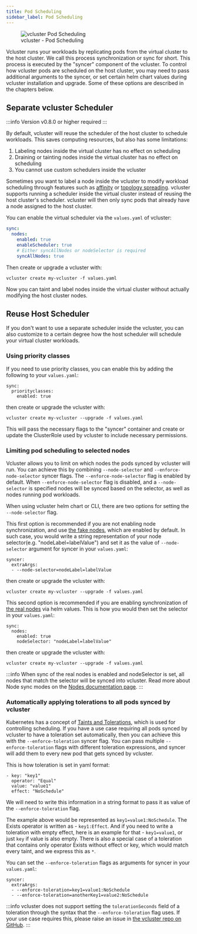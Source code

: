 ```yaml
---
title: Pod Scheduling
sidebar_label: Pod Scheduling
---
```


<figure>
  <img src="/docs/media/diagrams/vcluster-pod-scheduling.svg" alt="vcluster Pod Scheduling" />
  <figcaption>vcluster - Pod Scheduling</figcaption>
</figure>

Vcluster runs your workloads by replicating pods from the virtual cluster to the host cluster. We call this process synchronization or sync for short. This process is executed by the "syncer" component of the vcluster.
To control how vcluster pods are scheduled on the host cluster, you may need to pass additional arguments to the syncer, or set certain helm chart values during vcluster installation and upgrade. Some of these options are described in the chapters below.

## Separate vcluster Scheduler

:::info
Version v0.8.0 or higher required
:::

By default, vcluster will reuse the scheduler of the host cluster to schedule workloads. This saves computing resources, but also has some limitations:
1. Labeling nodes inside the virtual cluster has no effect on scheduling
2. Draining or tainting nodes inside the virtual cluster has no effect on scheduling
3. You cannot use custom schedulers inside the vcluster

Sometimes you want to label a node inside the vcluster to modify workload scheduling through features such as [affinity](https://kubernetes.io/docs/concepts/scheduling-eviction/assign-pod-node/#affinity-and-anti-affinity) or [topology spreading](https://kubernetes.io/docs/concepts/workloads/pods/pod-topology-spread-constraints/). vcluster supports running a scheduler inside the virtual cluster instead of reusing the host cluster's scheduler.
vcluster will then only sync pods that already have a node assigned to the host cluster.

You can enable the virtual scheduler via the `values.yaml` of vcluster:
```yaml
sync:
  nodes:
    enabled: true
    enableScheduler: true
    # Either syncAllNodes or nodeSelector is required
    syncAllNodes: true
```

Then create or upgrade a vcluster with:
```
vcluster create my-vcluster -f values.yaml
```

Now you can taint and label nodes inside the virtual cluster without actually modifying the host cluster nodes.

## Reuse Host Scheduler

If you don't want to use a separate scheduler inside the vcluster, you can also customize to a certain degree how the host scheduler will schedule your virtual cluster workloads.

### Using priority classes

If you need to use priority classes, you can enable this by adding the following to your `values.yaml`:
```
sync:
  priorityclasses:
    enabled: true
```
then create or upgrade the vcluster with:

```
vcluster create my-vcluster --upgrade -f values.yaml
```

This will pass the necessary flags to the "syncer" container and create or update the ClusterRole used by vcluster to include necessary permissions. 


### Limiting pod scheduling to selected nodes

Vcluster allows you to limit on which nodes the pods synced by vcluster will run.
You can achieve this by combining `--node-selector` and `--enforce-node-selector` syncer flags. 
The `--enforce-node-selector` flag is enabled by default.
When `--enforce-node-selector` flag is disabled, and a `--node-selector` is specified nodes will be synced based on the
selector, as well as nodes running pod workloads.

When using vcluster helm chart or CLI, there are two options for setting the `--node-selector` flag.

This first option is recommended if you are not enabling node synchronization, and use [the fake nodes](./nodes), which are enabled by default. In such case, you would write a string representation of your node selector(e.g. "nodeLabel=labelValue") and set it as the value of `--node-selector` argument for syncer in your `values.yaml`:
```
syncer:
  extraArgs:
  - --node-selector=nodeLabel=labelValue
```
then create or upgrade the vcluster with:

```
vcluster create my-vcluster --upgrade -f values.yaml
```

This second option is recommended if you are enabling synchronization of [the real nodes](./nodes) via helm values. This is how you would then set the selector in your `values.yaml`:
```
sync:
  nodes:
    enabled: true
    nodeSelector: "nodeLabel=labelValue"
```
then create or upgrade the vcluster with:

```
vcluster create my-vcluster --upgrade -f values.yaml
```

:::info
When sync of the real nodes is enabled and nodeSelector is set, all nodes that match the selector will be synced into vcluster. Read more about Node sync modes on the [Nodes documentation page](./nodes).
::: 


### Automatically applying tolerations to all pods synced by vcluster 

Kubernetes has a concept of [Taints and Tolerations](https://kubernetes.io/docs/concepts/scheduling-eviction/taint-and-toleration/), which is used for controlling scheduling. If you have a use case requiring all pods synced by vcluster to have a toleration set automatically, then you can achieve this with the `--enforce-toleration` syncer flag. You can pass multiple `--enforce-toleration` flags with different toleration expressions, and syncer will add them to every new pod that gets synced by vcluster.

This is how toleration is set in yaml format:
```
- key: "key1"
  operator: "Equal"
  value: "value1"
  effect: "NoSchedule"
```
We will need to write this information in a string format to pass it as value of the `--enforce-toleration` flag.

The example above would be represented as `key1=value1:NoSchedule`.
The Exists operator is written as - `key1:Effect`.
And if you need to write a toleration with empty effect, here is an example for that - `key1=value1`, or just `key` if value is also empty.
There is also a special case of a toleration that contains only operator Exists without effect or key, which would match every taint, and we express this as `*`.

You can set the `--enforce-toleration` flags as arguments for syncer in your `values.yaml`:
```
syncer:
  extraArgs:
  - --enforce-toleration=key1=value1:NoSchedule
  - --enforce-toleration=anotherKey1=value2:NoSchedule
```

:::info
vcluster does not support setting the `tolerationSeconds` field of a toleration through the syntax that the `--enforce-toleration` flag uses. If your use case requires this, please raise an issue in [the vcluster repo on GitHub](https://github.com/loft-sh/vcluster/issues).
::: 
